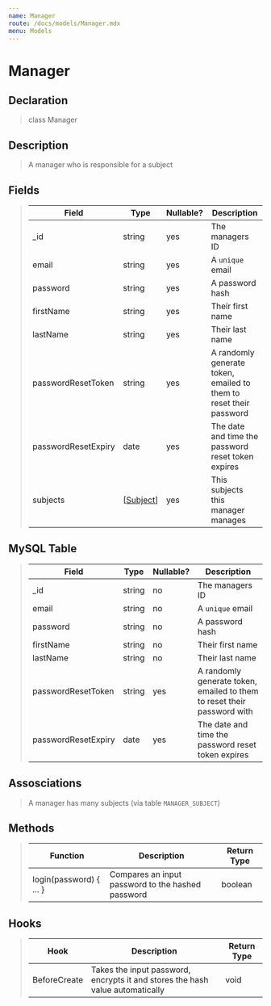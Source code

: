```yaml
---
name: Manager
route: /docs/models/Manager.mdx
menu: Models
---
```


# Manager

## Declaration

> class Manager

## Description

> A manager who is responsible for a subject

## Fields

> |Field|Type|Nullable?|Description|
> |--|--|--|--|
> |_id|string|yes|The managers ID|
> |email|string|yes|A `unique` email|
> |password|string|yes|A password hash|
> |firstName|string|yes|Their first name|
> |lastName|string|yes|Their last name|
> |passwordResetToken|string|yes|A randomly generate token, emailed to them to reset their password|
> |passwordResetExpiry|date|yes|The date and time the password reset token expires|
> |subjects|[[Subject](/docs/models/Subject.mdx)]|yes|This subjects this manager manages|

## MySQL Table

> |Field|Type|Nullable?|Description|
> |--|--|--|--|
> |_id|string|no|The managers ID|
> |email|string|no|A `unique` email|
> |password|string|no|A password hash|
> |firstName|string|no|Their first name|
> |lastName|string|no|Their last name|
> |passwordResetToken|string|yes|A randomly generate token, emailed to them to reset their password with|
> |passwordResetExpiry|date|yes|The date and time the password reset token expires|

## Assosciations

> A manager has many subjects (via table `MANAGER_SUBJECT`)

## Methods

> |Function|Description|Return Type|
> |--|--|--|
> |login(password) { ... } |Compares an input password to the hashed password|boolean|

## Hooks

> |Hook|Description|Return Type|
> |--|--|--|
> |BeforeCreate|Takes the input password, encrypts it and stores the hash value automatically|void|
